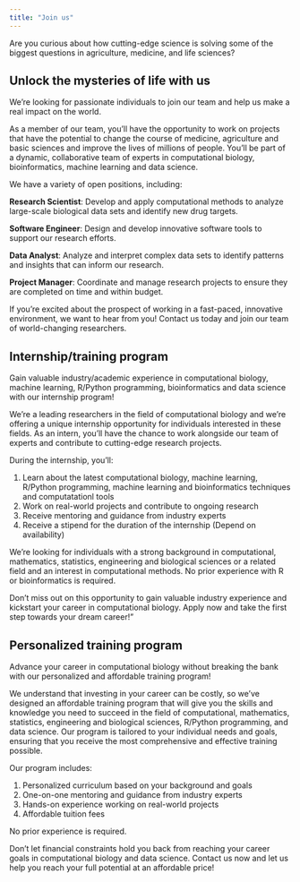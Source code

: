 ```yaml
---
title: "Join us"
---
```


Are you curious about how cutting-edge science is solving some of the biggest questions in agriculture, medicine, and life sciences? 


## Unlock the mysteries of life with us

We're looking for passionate individuals to join our team and help us make a real impact on the world.

As a member of our team, you'll have the opportunity to work on projects that have the potential to change the course of medicine, agriculture and basic sciences and improve the lives of millions of people. You'll be part of a dynamic, collaborative team of experts in computational biology, bioinformatics, machine learning and data science.

We have a variety of open positions, including:

**Research Scientist**: Develop and apply computational methods to analyze large-scale biological data sets and identify new drug targets.

**Software Engineer**: Design and develop innovative software tools to support our research efforts.

**Data Analyst**: Analyze and interpret complex data sets to identify patterns and insights that can inform our research.

**Project Manager**: Coordinate and manage research projects to ensure they are completed on time and within budget.

If you're excited about the prospect of working in a fast-paced, innovative environment, we want to hear from you! Contact us today and join our team of world-changing researchers.


## Internship/training program

Gain valuable industry/academic experience in computational biology, machine learning, R/Python programming, bioinformatics and data science with our internship program!

We're a leading researchers in the field of computational biology and we're offering a unique internship opportunity for individuals interested in these fields. As an intern, you'll have the chance to work alongside our team of experts and contribute to cutting-edge research projects.

During the internship, you'll:

1. Learn about the latest computational biology, machine learning, R/Python programming, machine learning and bioinformatics techniques and computatationl tools
2. Work on real-world projects and contribute to ongoing research
3. Receive mentoring and guidance from industry experts
4. Receive a stipend for the duration of the internship (Depend on availability)

We're looking for individuals with a strong background in computational, mathematics, statistics, engineering and biological sciences or a related field and an interest in computational methods. No prior experience with R or bioinformatics is required.

Don't miss out on this opportunity to gain valuable industry experience and kickstart your career in computational biology. Apply now and take the first step towards your dream career!"


## Personalized training program

Advance your career in computational biology without breaking the bank with our personalized and affordable training program!

We understand that investing in your career can be costly, so we've designed an affordable training program that will give you the skills and knowledge you need to succeed in the field of computational, mathematics, statistics, engineering and biological sciences, R/Python programming, and data science. Our program is tailored to your individual needs and goals, ensuring that you receive the most comprehensive and effective training possible.

Our program includes:

1. Personalized curriculum based on your background and goals
2. One-on-one mentoring and guidance from industry experts
3. Hands-on experience working on real-world projects
4. Affordable tuition fees

No prior experience is required.

Don't let financial constraints hold you back from reaching your career goals in computational biology and data science. Contact us now and let us help you reach your full potential at an affordable price!


